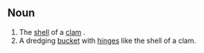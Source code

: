 == Noun ==

# The [[shell]] of a [[clam]] .
# A dredging [[bucket]] with [[hinge]]s like the shell of a clam.